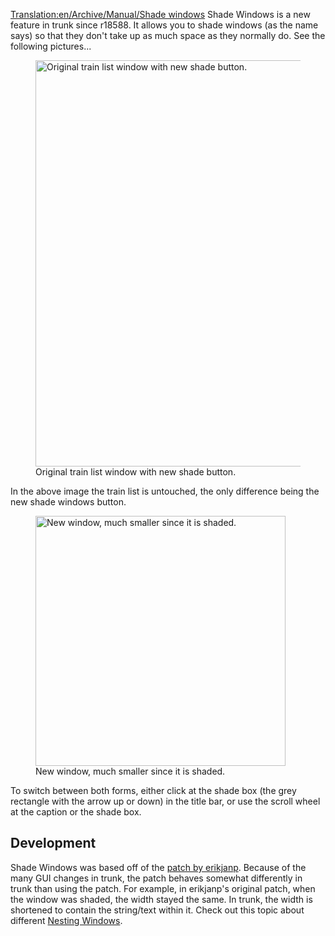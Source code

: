 [[Translation:en/Archive/Manual/Shade windows]]
Shade Windows is a new feature in trunk since r18588. It allows you to shade windows (as the name says) so that they don't take up as much space as they normally do.
See the following pictures...

[[File:en/Archive/Manual/Shade Windows Original.png|650px|center|thumb|Original train list window with new shade button.]]

In the above image the train list is untouched, the only difference being the new shade windows button.

[[File:en/Archive/Manual/Shade Windows Shaded.png|400px|center|thumb|New window, much smaller since it is shaded.]]

To switch between both forms, either click at the shade box (the grey rectangle with the arrow up or down) in the title bar, or use the scroll wheel at the caption or the shade box.

==Development==
Shade Windows was based off of the [http://www.tt-forums.net/viewtopic.php?f=33&t=43595 patch by erikjanp]. Because of the many GUI changes in trunk, the patch behaves somewhat differently in trunk than using the patch. For example, in erikjanp's original patch, when the window was shaded, the width stayed the same. In trunk, the width is shortened to contain the string/text within it. Check out this topic about different [http://www.tt-forums.net/viewtopic.php?f=29&t=45311 Nesting Windows].

{{en/Feature|1.0}}